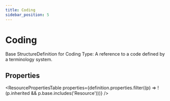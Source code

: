 ```yaml
---
title: Coding
sidebar_position: 5
---
```



# Coding

Base <Link to="/docs/api/fhir/resources/structuredefinition">StructureDefinition</Link> for <Link to="/docs/api/fhir/datatypes/coding">Coding</Link> Type: A reference to a code defined by a terminology system.

<Tabs queryString="section">
  <TabItem value="schema" label="Schema" default>

## Properties

<ResourcePropertiesTable
  properties={definition.properties.filter((p) => !(p.inherited && p.base.includes('Resource')))}
/>

  </TabItem>

</Tabs>
